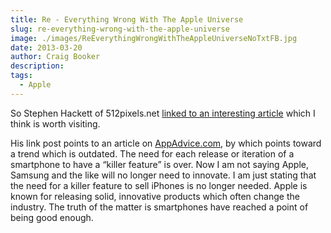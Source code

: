 ```yaml
---
title: Re - Everything Wrong With The Apple Universe
slug: re-everything-wrong-with-the-apple-universe
image: ./images/ReEverythingWrongWithTheAppleUniverseNoTxtFB.jpg
date: 2013-03-20
author: Craig Booker
description:
tags:
  - Apple
---
```


So Stephen Hackett of 512pixels.net [linked to an interesting article](http://512pixels.net/2013/03/everything-wrong/) which I think is worth visiting.

His link post points to an article on [AppAdvice.com](http://appadvice.com/appnn/2013/03/analyst-the-iphone-5s-will-have-a-killer-feature), by which points toward a trend which is outdated. The need for each release or iteration of a smartphone to have a “killer feature” is over. Now I am not saying Apple, Samsung and the like will no longer need to innovate. I am just stating that the need for a killer feature to sell iPhones is no longer needed. Apple is known for releasing solid, innovative products which often change the industry. The truth of the matter is smartphones have reached a point of being good enough.
